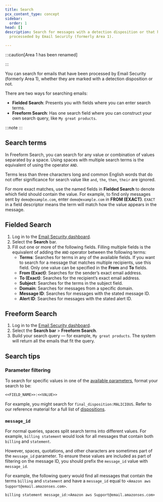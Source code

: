 ```yaml
---
title: Search
pcx_content_type: concept
sidebar:
  order: 1
head: []
description: Search for messages with a detection disposition or that have been
  processeded by Email Security (formerly Area 1).

---
```



:::caution[Area 1 has been renamed]


<Render file="rename-area1-to-ces" />


:::

You can search for emails that have been processed by Email Security (formerly Area 1), whether they are marked with a <GlossaryTooltip term="disposition" link="/email-security/reference/dispositions-and-attributes/">detection disposition</GlossaryTooltip> or not.

There are two ways for searching emails:

* **Fielded Search**: Presents you with fields where you can enter search terms.
* **Freeform Search**: Has one search field where you can construct your own search query, like `My great products`.

:::note
&#x20;<Render file="timestamp" /> 
:::

## Search terms

In Freeform Search, you can search for any value or combination of values separated by a space. Using spaces with multiple search terms is the equivalent of using the operator `AND`.

Terms less than three characters long and common English words that do not offer significance for search value like `and`, `the`, `then`, `their` are ignored.

For more exact matches, use the named fields in **Fielded Search** to denote which field should contain the value. For example, to find only messages sent by `demo@example.com`, enter `demo@example.com` in **FROM (EXACT)**. `EXACT` in a field descriptor means the term will match how the value appears in the message.

## Fielded Search

1. Log in to the [Email Security dashboard](https://horizon.area1security.com/).
2. Select the **Search** bar.
3. Fill out one or more of the following fields. Filling multiple fields is the equivalent of adding the `AND` operator between the following terms:
   * **Terms**: Searches for terms in any of the available fields. If you want to search for a message that matches multiple recipients, use this field. Only one value can be specified in the **From** and **To** fields.
   * **From (Exact)**: Searches for the sender’s exact email address.
   * **To (Exact)**: Searches for the recipient’s exact email address.
   * **Subject**: Searches for the terms in the subject field.
   * **Domain**: Searches for messages from a specific domain.
   * **Message ID**: Searches for messages with the stated message ID.
   * **Alert ID**: Searches for messages with the stated alert ID.

<Render file="search" />

## Freeform Search

1. Log in to the [Email Security dashboard](https://horizon.area1security.com/).
2. Select the **Search bar** > **Freeform Search**.
3. Build your search query — for example, `My great products`. The system will return all the emails that fit the query.

<Render file="search" />

## Search tips

### Parameter filtering

To search for specific values in one of the [available parameters](/email-security/reporting/search/available-parameters/), format your search to be:

```txt
<<FIELD_NAME>>:<<VALUE>>
```

For example, you might search for `final_disposition:MALICIOUS`. Refer to our reference material for a full list of [dispositions](/email-security/reference/dispositions-and-attributes/).

### `message_id`

For normal queries, spaces split search terms into different values. For example, `billing statement` would look for all messages that contain both `billing` and `statement`.

However, spaces, quotations, and other characters are sometimes part of the `message_id` parameter. To ensure these values are included as part of filtering on the message ID, you should prefix the `message_id` value with `message_id`.

For example, the following query would find all messages that contain the terms `billing` and `statement` and have a `message_id` equal to `<Amazon aws Support@email.amazonses.com>`.

```txt
billing statement message_id:<Amazon aws Support@email.amazonses.com>
```
